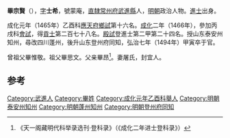 '''畢宗賢'''（{{bd|1438年||1494年||}}），[[表字|字]]'''士希'''，號蒙庵，[[南直隸|直隸]][[常州府|常州府]][[武進縣|武進縣]]人，[[明朝|明朝]]政治人物。[[進士|進士]]出身。

成化元年（1465年）乙酉科[[應天府|應天府]][[鄉試|鄉試]]第十六名。[[成化|成化]]二年（1466年），參加丙戌科[[會試|會試]]，得[[貢士|貢士]]第二百七十八名。[[殿試|殿試]]登進士第二甲第二十四名。授山东泰安州知州，尋改四川蓬州，後升山东登州府同知，弘治七年（1494年）甲寅卒于官。

曾祖父畢惟敬。祖父畢思文。父亲畢昂<ref>《天一阁藏明代科举录选刊·登科录》（《成化二年进士登科录》）</ref>。妻屠氏，封宜人。

==参考==
{{reflist}}
{{明朝人物小作品}}
{{成化二年丙戌科殿試金榜}}

[[Category:武進人|Category:武進人]]
[[Category:畢姓|Category:畢姓]]
[[Category:成化元年乙酉科舉人|Category:成化元年乙酉科舉人]]
[[Category:明朝泰安州知州|Category:明朝泰安州知州]]
[[Category:明朝蓬州知州|Category:明朝蓬州知州]]
[[Category:明朝登州府同知|Category:明朝登州府同知]]